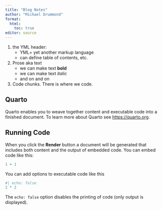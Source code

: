 ```yaml
---
title: "Blog Notes"
author: "Michael Drummond"
format: 
  html: 
    toc: true
editor: source
---
```



1. the YML header: 
    * YML= yet another markup language
    * can define table of contents, etc.
2. Prose aka text
    * we can make text **bold**
    * we can make text *italic*
    * and on and on
#. Code chunks.  There is where we code.  

## Quarto

Quarto enables you to weave together content and executable code into a finished document. To learn more about Quarto see <https://quarto.org>.

## Running Code

When you click the **Render** button a document will be generated that includes both content and the output of embedded code. You can embed code like this:

```r
1 + 1
```

You can add options to executable code like this

```r
#| echo: false
2 * 2
```

The `echo: false` option disables the printing of code (only output is displayed).
